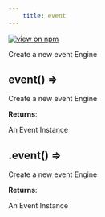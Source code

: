 ```yaml
--- 
	title: event 
--- 
```


[![view on npm](http://img.shields.io/npm/v/@plexusjs/core.svg)](https://www.npmjs.org/package/@plexusjs/core)

Create a new event Engine

<a name="event"></a>

## event() ⇒
<p>Create a new event Engine</p>

**Returns**: <p>An Event Instance</p>

<a name='Plugin+event'></a>

## .event() ⇒

<p>Create a new event Engine</p>

**Returns**: <p>An Event Instance</p>
